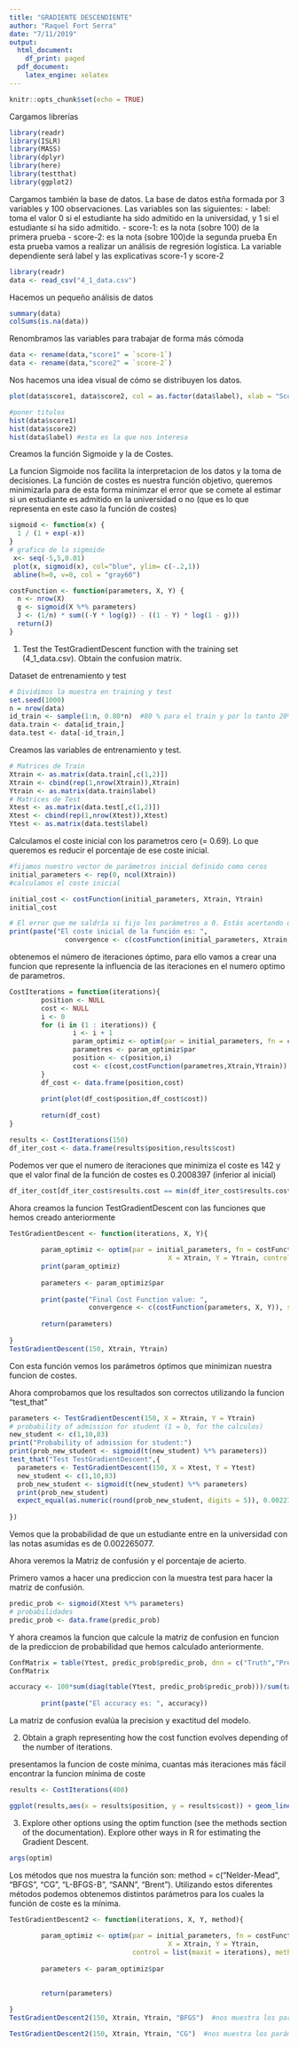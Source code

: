 ```yaml
---
title: "GRADIENTE DESCENDIENTE"
author: "Raquel Fort Serra"
date: "7/11/2019"
output:
  html_document:
    df_print: paged
  pdf_document:
    latex_engine: xelatex
---
```


```r
knitr::opts_chunk$set(echo = TRUE)
```

Cargamos librerías
```r
library(readr)
library(ISLR)
library(MASS)
library(dplyr)
library(here)
library(testthat)
library(ggplot2)
```

Cargamos también la base de datos.
La base de datos estña formada por 3 variables y 100 observaciones.
Las variables son las siguientes:
- label: toma el valor 0 si el estudiante ha sido admitido en la universidad, y 1 si el estudiante sí ha sido admitido. 
- score-1: es la nota (sobre 100) de la primera prueba
- score-2: es la nota (sobre 100)de la segunda prueba
En esta prueba vamos a realizar un análisis de regresión logística.
La variable dependiente será label y las explicativas score-1 y score-2
```r
library(readr)
data <- read_csv("4_1_data.csv")
```

Hacemos un pequeño análisis de datos
```r
summary(data)
colSums(is.na(data))
```
Renombramos las variables para trabajar de forma más cómoda
```r
data <- rename(data,"score1" = `score-1`)
data <- rename(data,"score2" = `score-2`)
```
Nos hacemos una idea visual de cómo se distribuyen los datos.
```r

plot(data$score1, data$score2, col = as.factor(data$label), xlab = "Score 1", ylab = "Score 2")
```
```r
#poner titulos
hist(data$score1)
hist(data$score2)
hist(data$label) #esta es la que nos interesa

```
Creamos la función Sigmoide y la de Costes.

La funcion Sigmoide nos facilita la interpretacion de los datos y la toma de decisiones. 
La función de costes es nuestra función objetivo, queremos minimizarla para de esta forma minimzar el error que se comete al estimar si un estudiante es admitido en la universidad o no (que es lo que representa en este caso la función de costes)



```r
sigmoid <- function(x) { 
  1 / (1 + exp(-x))
}
# grafico de la sigmoide
 x<- seq(-5,5,0.01)
 plot(x, sigmoid(x), col="blue", ylim= c(-.2,1))
 abline(h=0, v=0, col = "gray60")

costFunction <- function(parameters, X, Y) {
  n <- nrow(X)
  g <- sigmoid(X %*% parameters)
  J <- (1/n) * sum((-Y * log(g)) - ((1 - Y) * log(1 - g)))
  return(J)
}
```


1. Test the TestGradientDescent function with the training set (4_1_data.csv). Obtain the confusion matrix.

Dataset de entrenamiento y test
```r
# Dividimos la muestra en training y test
set.seed(1000)
n = nrow(data)
id_train <- sample(1:n, 0.80*n)  #80 % para el train y por lo tanto 20% para test.
data.train <- data[id_train,]
data.test <- data[-id_train,]
```

Creamos las variables de entrenamiento y test.
```r
# Matrices de Train
Xtrain <- as.matrix(data.train[,c(1,2)])
Xtrain <- cbind(rep(1,nrow(Xtrain)),Xtrain)
Ytrain <- as.matrix(data.train$label)
# Matrices de Test
Xtest <- as.matrix(data.test[,c(1,2)])
Xtest <- cbind(rep(1,nrow(Xtest)),Xtest)
Ytest <- as.matrix(data.test$label)
```

Calculamos el coste inicial con los parametros cero (= 0.69). Lo que queremos es reducir el porcentaje de ese coste inicial.


```r
#fijamos nuestro vector de parámetros inicial definido como ceros 
initial_parameters <- rep(0, ncol(Xtrain))  
#calculamos el coste inicial

initial_cost <- costFunction(initial_parameters, Xtrain, Ytrain)  
initial_cost

# El error que me saldría si fijo los parámetros a 0. Estás acertando que no entre nadie a la universidad.
print(paste("El coste inicial de la función es: ", 
              convergence <- c(costFunction(initial_parameters, Xtrain, Ytrain)), sep = ""))
```
obtenemos el número de iteraciones óptimo, para ello vamos a crear una funcion que represente la influencia de las iteraciones en el numero optimo de parametros. 

```r
CostIterations = function(iterations){
        position <- NULL
        cost <- NULL
        i <- 0
        for (i in (1 : iterations)) {
                i <- i + 1
                param_optimiz <- optim(par = initial_parameters, fn = costFunction, X = Xtrain, Y = Ytrain, control = list(maxit = i))
                parametres <- param_optimiz$par
                position <- c(position,i)
                cost <- c(cost,costFunction(parametres,Xtrain,Ytrain))
        }
        df_cost <- data.frame(position,cost)
        
        print(plot(df_cost$position,df_cost$cost))
        
        return(df_cost)
}
```

```r
results <- CostIterations(150)
df_iter_cost <- data.frame(results$position,results$cost)
```
     
Podemos ver que el numero de iteraciones que minimiza el coste es 142 y que el valor final de la función de costes es 0.2008397 (inferior al inicial)

```r
df_iter_cost[df_iter_cost$results.cost == min(df_iter_cost$results.cost),]
```
Ahora creamos la funcion TestGradientDescent con las funciones que hemos creado anteriormente
```r
TestGradientDescent <- function(iterations, X, Y){
  
        param_optimiz <- optim(par = initial_parameters, fn = costFunction,
                                        X = Xtrain, Y = Ytrain, control = list(maxit = iterations))
        print(param_optimiz)
        
        parameters <- param_optimiz$par
        
        print(paste("Final Cost Function value: ", 
                    convergence <- c(costFunction(parameters, X, Y)), sep = ""))
        
        return(parameters)
  
}
TestGradientDescent(150, Xtrain, Ytrain)  
```
Con esta función vemos los parámetros óptimos que minimizan nuestra funcion de costes. 


Ahora comprobamos que los resultados son correctos utilizando la funcion "test_that"
```r
parameters <- TestGradientDescent(150, X = Xtrain, Y = Ytrain)
# probability of admission for student (1 = b, for the calculos)
new_student <- c(1,10,83)
print("Probability of admission for student:")
print(prob_new_student <- sigmoid(t(new_student) %*% parameters))
test_that("Test TestGradientDescent",{
  parameters <- TestGradientDescent(150, X = Xtest, Y = Ytest)
  new_student <- c(1,10,83)
  prob_new_student <- sigmoid(t(new_student) %*% parameters)
  print(prob_new_student)
  expect_equal(as.numeric(round(prob_new_student, digits = 5)), 0.00227)
  
})
```
Vemos que la probabilidad de que un estudiante entre en la universidad con las notas asumidas es de 0.002265077. 

Ahora veremos la Matriz de confusión y el porcentaje de acierto.

Primero vamos a hacer una prediccion con la muestra  test para hacer la matriz de confusión.

```r
predic_prob <- sigmoid(Xtest %*% parameters)
# probabilidades
predic_prob <- data.frame(predic_prob)
```

Y ahora creamos la funcion que calcule la matriz de confusion en funcion de la prediccion de probabilidad que hemos calculado anteriormente.

```r

ConfMatrix = table(Ytest, predic_prob$predic_prob, dnn = c("Truth","Predicted"))
ConfMatrix

accuracy <- 100*sum(diag(table(Ytest, predic_prob$predic_prob)))/sum(table(Ytest, predic_prob$predic_prob)) #incluimos la accuracy para que tambien nos la devuelva
        
        print(paste("El accuracy es: ", accuracy))
```
La matriz de confusion evalúa la precision y exactitud del modelo.

2. Obtain a graph representing how the cost function evolves depending of the number of iterations.

presentamos la funcion de coste mínima, cuantas más iteraciones más fácil encontrar la funcion mínima de coste 

```r
results <- CostIterations(400)

ggplot(results,aes(x = results$position, y = results$cost)) + geom_line() + xlab('Iteraciones') + ylab('Convergencia')
```

3. Explore other options using the optim function (see the methods section of the documentation). Explore other ways in R for estimating the Gradient Descent.

```r
args(optim)
```
Los métodos que nos muestra la función son:  method = c("Nelder-Mead", "BFGS", "CG", "L-BFGS-B", "SANN", "Brent"). Utilizando estos diferentes métodos podemos obtenemos distintos parámetros para los cuales la función de coste es la mínima. 

```r
TestGradientDescent2 <- function(iterations, X, Y, method){
  
        param_optimiz <- optim(par = initial_parameters, fn = costFunction,
                                        X = Xtrain, Y = Ytrain,
                               control = list(maxit = iterations), method = method)
        
        parameters <- param_optimiz$par

        
        return(parameters)
  
}
TestGradientDescent2(150, Xtrain, Ytrain, "BFGS")  #nos muestra los parámetros óptimos al utilizar el método BFGS
```
```r
TestGradientDescent2(150, Xtrain, Ytrain, "CG")  #nos muestra los parámetros óptimos al utilizar el método CG

```


